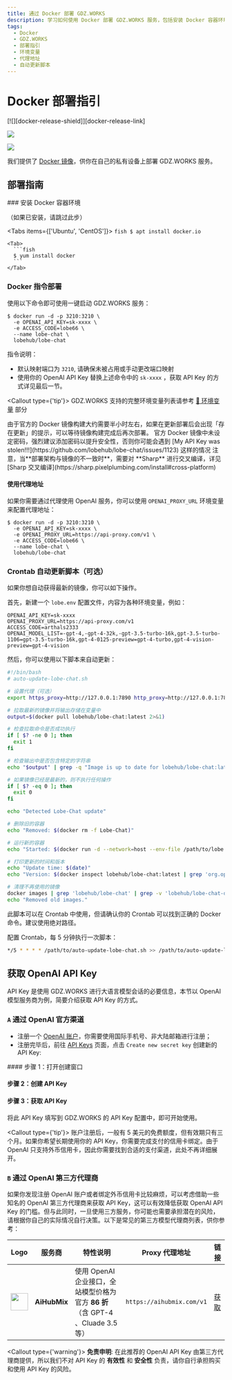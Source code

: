 ```yaml
---
title: 通过 Docker 部署 GDZ.WORKS
description: 学习如何使用 Docker 部署 GDZ.WORKS 服务，包括安装 Docker 容器环境和使用指令一键启动服务。详细说明如何配置环境变量和使用代理地址。
tags:
  - Docker
  - GDZ.WORKS
  - 部署指引
  - 环境变量
  - 代理地址
  - 自动更新脚本
---
```


# Docker 部署指引

<div style={{display:"flex", gap: 4}}>
  [![][docker-release-shield]][docker-release-link]

  [![][docker-size-shield]][docker-size-link]

  [![][docker-pulls-shield]][docker-pulls-link]
</div>

我们提供了 [Docker 镜像][docker-release-link]，供你在自己的私有设备上部署 GDZ.WORKS 服务。

## 部署指南

<Steps>
  ### 安装 Docker 容器环境

  （如果已安装，请跳过此步）

  <Tabs items={['Ubuntu', 'CentOS']}>
    <Tab>
      ```fish
      $ apt install docker.io
      ```
    </Tab>

    <Tab>
      ```fish
      $ yum install docker
      ```
    </Tab>
  </Tabs>

  ### Docker 指令部署

  使用以下命令即可使用一键启动 GDZ.WORKS 服务：

  ```fish
  $ docker run -d -p 3210:3210 \
    -e OPENAI_API_KEY=sk-xxxx \
    -e ACCESS_CODE=lobe66 \
    --name lobe-chat \
    lobehub/lobe-chat
  ```

  指令说明：

  - 默认映射端口为 `3210`, 请确保未被占用或手动更改端口映射
  - 使用你的 OpenAI API Key 替换上述命令中的 `sk-xxxx` ，获取 API Key 的方式详见最后一节。

  <Callout type={'tip'}>
    GDZ.WORKS 支持的完整环境变量列表请参考 [📘 环境变量](/zh/docs/self-hosting/environment-variables)
    部分
  </Callout>

  <Callout>
    由于官方的 Docker
    镜像构建大约需要半小时左右，如果在更新部署后会出现「存在更新」的提示，可以等待镜像构建完成后再次部署。
  </Callout>

  <Callout type="warning">
    官方 Docker 镜像中未设定密码，强烈建议添加密码以提升安全性，否则你可能会遇到 [My API Key was
    stolen!!!](https://github.com/lobehub/lobe-chat/issues/1123) 这样的情况
  </Callout>

  <Callout type="important">
    注意，当**部署架构与镜像的不一致时**，需要对 **Sharp** 进行交叉编译，详见 [Sharp
    交叉编译](https://sharp.pixelplumbing.com/install#cross-platform)
  </Callout>

  #### 使用代理地址

  如果你需要通过代理使用 OpenAI 服务，你可以使用 `OPENAI_PROXY_URL` 环境变量来配置代理地址：

  ```fish
  $ docker run -d -p 3210:3210 \
    -e OPENAI_API_KEY=sk-xxxx \
    -e OPENAI_PROXY_URL=https://api-proxy.com/v1 \
    -e ACCESS_CODE=lobe66 \
    --name lobe-chat \
    lobehub/lobe-chat
  ```

  ### Crontab 自动更新脚本（可选）

  如果你想自动获得最新的镜像，你可以如下操作。

  首先，新建一个 `lobe.env` 配置文件，内容为各种环境变量，例如：

  ```env
  OPENAI_API_KEY=sk-xxxx
  OPENAI_PROXY_URL=https://api-proxy.com/v1
  ACCESS_CODE=arthals2333
  OPENAI_MODEL_LIST=-gpt-4,-gpt-4-32k,-gpt-3.5-turbo-16k,gpt-3.5-turbo-1106=gpt-3.5-turbo-16k,gpt-4-0125-preview=gpt-4-turbo,gpt-4-vision-preview=gpt-4-vision
  ```

  然后，你可以使用以下脚本来自动更新：

  ```bash
  #!/bin/bash
  # auto-update-lobe-chat.sh

  # 设置代理（可选）
  export https_proxy=http://127.0.0.1:7890 http_proxy=http://127.0.0.1:7890 all_proxy=socks5://127.0.0.1:7890

  # 拉取最新的镜像并将输出存储在变量中
  output=$(docker pull lobehub/lobe-chat:latest 2>&1)

  # 检查拉取命令是否成功执行
  if [ $? -ne 0 ]; then
    exit 1
  fi

  # 检查输出中是否包含特定的字符串
  echo "$output" | grep -q "Image is up to date for lobehub/lobe-chat:latest"

  # 如果镜像已经是最新的，则不执行任何操作
  if [ $? -eq 0 ]; then
    exit 0
  fi

  echo "Detected Lobe-Chat update"

  # 删除旧的容器
  echo "Removed: $(docker rm -f Lobe-Chat)"

  # 运行新的容器
  echo "Started: $(docker run -d --network=host --env-file /path/to/lobe.env --name=Lobe-Chat --restart=always lobehub/lobe-chat)"

  # 打印更新的时间和版本
  echo "Update time: $(date)"
  echo "Version: $(docker inspect lobehub/lobe-chat:latest | grep 'org.opencontainers.image.version' | awk -F'"' '{print $4}')"

  # 清理不再使用的镜像
  docker images | grep 'lobehub/lobe-chat' | grep -v 'lobehub/lobe-chat-database' | grep -v 'latest' | awk '{print $3}' | xargs -r docker rmi > /dev/null 2>&1
  echo "Removed old images."
  ```

  此脚本可以在 Crontab 中使用，但请确认你的 Crontab 可以找到正确的 Docker 命令。建议使用绝对路径。

  配置 Crontab，每 5 分钟执行一次脚本：

  ```bash
  */5 * * * * /path/to/auto-update-lobe-chat.sh >> /path/to/auto-update-lobe-chat.log 2>&1
  ```
</Steps>

## 获取 OpenAI API Key

API Key 是使用 GDZ.WORKS 进行大语言模型会话的必要信息，本节以 OpenAI 模型服务商为例，简要介绍获取 API Key 的方式。

### `A` 通过 OpenAI 官方渠道

- 注册一个 [OpenAI 账户](https://platform.openai.com/signup)，你需要使用国际手机号、非大陆邮箱进行注册；
- 注册完毕后，前往 [API Keys](https://platform.openai.com/api-keys) 页面，点击 `Create new secret key` 创建新的 API Key:

<Steps>
  #### 步骤 1：打开创建窗口

  #### 步骤 2：创建 API Key

  #### 步骤 3：获取 API Key
</Steps>

将此 API Key 填写到 GDZ.WORKS 的 API Key 配置中，即可开始使用。

<Callout type={'tip'}>
  账户注册后，一般有 5 美元的免费额度，但有效期只有三个月。如果你希望长期使用你的 API
  Key，你需要完成支付的信用卡绑定。由于 OpenAI
  只支持外币信用卡，因此你需要找到合适的支付渠道，此处不再详细展开。
</Callout>

### `B` 通过 OpenAI 第三方代理商

如果你发现注册 OpenAI 账户或者绑定外币信用卡比较麻烦，可以考虑借助一些知名的 OpenAI 第三方代理商来获取 API Key，这可以有效降低获取 OpenAI API Key 的门槛。但与此同时，一旦使用三方服务，你可能也需要承担潜在的风险，请根据你自己的实际情况自行决策。以下是常见的第三方模型代理商列表，供你参考：

| Logo                                                                                                                                              | 服务商          | 特性说明                                                     | Proxy 代理地址                | 链接                            |
| ------------------------------------------------------------------------------------------------------------------------------------------------- | ------------ | -------------------------------------------------------- | ------------------------- | ----------------------------- |
| <img src="https://github-production-user-asset-6210df.s3.amazonaws.com/17870709/296272721-c3ac0bf3-e433-4496-89c4-ebdc20689c17.jpg" width="40" /> | **AiHubMix** | 使用 OpenAI 企业接口，全站模型价格为官方 **86 折**（含 GPT-4 、Cluade 3.5 等） | `https://aihubmix.com/v1` | [获取](https://lobe.li/CnsM6fH) |

<Callout type={'warning'}>
  **免责申明**: 在此推荐的 OpenAI API Key 由第三方代理商提供，所以我们不对 API Key 的 **有效性** 和
  **安全性** 负责，请你自行承担购买和使用 API Key 的风险。
</Callout>

[docker-pulls-link]: https://hub.docker.com/r/lobehub/lobe-chat
[docker-pulls-shield]: https://img.shields.io/docker/pulls/lobehub/lobe-chat?color=45cc11&labelColor=black&style=flat-square
[docker-release-link]: https://hub.docker.com/r/lobehub/lobe-chat
[docker-release-shield]: https://img.shields.io/docker/v/lobehub/lobe-chat?color=369eff&label=docker&labelColor=black&logo=docker&logoColor=white&style=flat-square&sort=semver
[docker-size-link]: https://hub.docker.com/r/lobehub/lobe-chat
[docker-size-shield]: https://img.shields.io/docker/image-size/lobehub/lobe-chat?color=369eff&labelColor=black&style=flat-square&sort=semver

